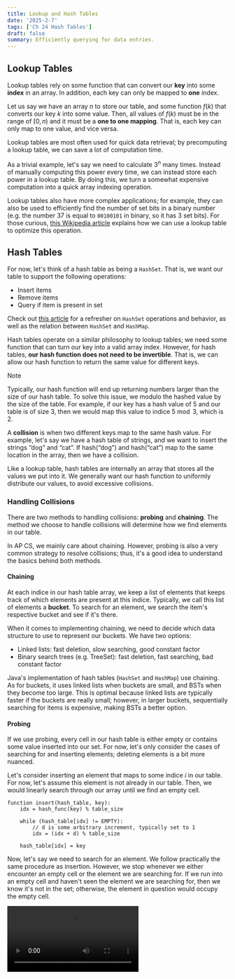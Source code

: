 ```yaml
---
title: Lookup and Hash Tables
date: '2025-2-7'
tags: ['Ch 24 Hash Tables']
draft: false
summary: Efficiently querying for data entries.
---
```


## Lookup Tables

Lookup tables rely on some function that can convert our **key** into some 
**index** in an array. In addition, each key can only be mapped to **one** index.

Let us say we have an array $n$ to store our table, and some function $f(k)$ that
converts our key $k$ into some value. Then, all values of $f(k)$ must be 
in the range of $[0, n)$ and it must be a **one to one mapping**. That is, 
each key can only map to one value, and vice versa.

Lookup tables are most often used for quick data retrieval; by precomputing a 
lookup table, we can save a lot of computation time.

As a trivial example, let's say we need to calculate $3^n$ many times. Instead 
of manually computing this power every time, we can instead store each power in 
a lookup table. By doing this, we turn a somewhat expensive computation into 
a quick array indexing operation.

Lookup tables also have more complex applications; for example, they can also 
be used to efficiently find the number of set bits in a binary number (e.g. 
the number 37 is equal to `00100101` in binary, so it has 3 set bits). For those curious,
[this Wikipedia article](https://en.wikipedia.org/wiki/Lookup_table) explains
how we can use a lookup table to optimize this operation.

## Hash Tables

For now, let's think of a hash table as being a `HashSet`. That is, we want 
our table to support the following operations:
- Insert items 
- Remove items 
- Query if item is present in set

Check out [this article](https://lynbrook-high-school.github.io/ap-cs-wiki/articles/collections/sets-maps#sets)
for a refresher on `HashSet` operations and behavior, as well as the relation between `HashSet` and
`HashMap`.

Hash tables operate on a similar philosophy to lookup tables; we need some 
function that can turn our key into a valid array index. However, for hash tables,
**our hash function does not need to be invertible**. That is,
we can allow our hash function to return the same value for different keys.

> [!NOTE]
> Typically, our hash function will end up returning numbers larger than the size
> of our hash table. To solve this issue, we modulo the hashed value by the size
> of the table. For example, if our key has a hash value of $5$ and our table is of size $3$,
> then we would map this value to indice $5 \bmod 3$, which is $2$.

A **collision** is when two different keys map to the same hash value. For example,
let's say we have a hash table of strings, and we want to insert the strings 
$\text{“dog”}$ and $\text{“cat”}$. If $\text{hash}(\text{“dog”})$ and $\text{hash}(\text{“cat”})$ map to the same location in the array, then we have a collision.

Like a lookup table, hash tables are internally an array that stores all the values
we put into it. We generally want our hash function to uniformly distribute our 
values, to avoid excessive collisions.

### Handling Collisions

There are two methods to handling collisions: **probing** and **chaining**. The method we choose to 
handle collisions will determine how we find elements in our table.

In AP CS, we mainly care about chaining. However, probing is also a very common 
strategy to resolve collisions; thus, it's a good idea to understand the basics behind both methods.

#### Chaining

At each indice in our hash table array, we keep a list of elements that keeps 
track of which elements are present at this indice. Typically, we call this list of 
elements a **bucket**. To search for an element, we search the item's respective bucket and see 
if it's there. 

When it comes to implementing chaining, we need to decide which data structure 
to use to represent our buckets. We have two options:
- Linked lists: fast deletion, slow searching, good constant factor 
- Binary search trees (e.g. TreeSet): fast deletion, fast searching, bad constant factor 

Java's implementation of hash tables (`HashSet` and `HashMap`) use chaining. As 
for buckets, it uses linked lists when buckets are small, and BSTs when they become 
too large. This is optimal because linked lists are typically faster if the buckets are 
really small; however, in larger buckets, sequentially searching for items is expensive,
making BSTs a better option.

#### Probing

If we use probing, every cell in our hash table is either empty or contains some 
value inserted into our set. For now, let's only consider the cases of searching for 
and inserting elements; deleting elements is a bit more nuanced.

Let's consider inserting an element that maps to some indice $i$ in our table. For now, let's assume this element is 
not already in our table. Then, we would linearly search through our array until 
we find an empty cell. 

```
function insert(hash_table, key):
	idx = hash_func(key) % table_size

	while (hash_table[idx] != EMPTY):
		// d is some arbitrary increment, typically set to 1
		idx = (idx + d) % table_size 
	
	hash_table[idx] = key 
```

Now, let's say we need to search for an element. We follow practically 
the same procedure as insertion. However, we stop whenever we either 
encounter an empty cell or the element we are searching for. If we run into 
an empty cell and haven't seen the element we are searching for, then we know 
it's not in the set; otherwise, the element in question would occupy the empty cell.

<Video src="misc/probing-animation.mp4" />

Deletion is a tad tricky; recall how, to search for an item, we always stop once 
at an empty cell. However, deleting a given item will mess up the search process
for any item that had to "jump" over the item we want to delete. 

![Hash Table Deletion Issue](/static/images/misc/hash-table-delete.png)

There are a few ways of addressing this issue which are beyond the scope of what we need to know. 
One option is to have deleted elements be marked with a tag that indicates there used to be an 
element at the location of the deleted item.
For those curious, the deletion process is described [here](https://en.wikipedia.org/wiki/Linear_probing).

### Load Factor

With a hash table, we want to make our hash table's roughly proportional to the 
number of items inside our hash table. If we have a huge amount of elements in 
a really small table, then we are more likely to many collisions, which
would hinder the performance of our hash table.

To prevent the scenario above from happening, we want to resize our hash table
every so often. We define the **load factor** to be the following:

$$
\text{loadFactor} = \frac{\text{numItems}}{\text{tableSize}}
$$

We also define a constant **load factor limit**. If our current 
load factor is greater than our load factor limit, then we need to expand
our hash table.

To expand our hash table, we have to increase the size of our table, and rehash
all of our elements. Recall how the indice we place an element at is modulo
the table size; if our table size changes, then the indice we place our element
at also changes.

Generally, we set our load factor to $0.75$, and we double the size of our table
every time we hit the load factor. If our load factor is too large, we will have
too many collisions because multiple elements will get mapped to the same bucket.
However, if our load factor is too small, we will end up with a lot of empty buckets,
which is wasteful. 